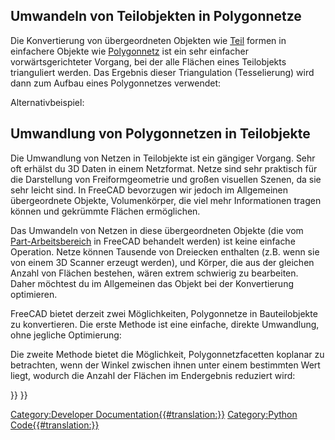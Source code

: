 <languages/>

{{TOCright}}

==Umwandeln von Teilobjekten in Polygonnetze==

Die Konvertierung von übergeordneten Objekten wie [[Part_Workbench/de|Teil]] formen in einfachere Objekte wie [[Mesh_Workbench/de|Polygonnetz]] ist ein sehr einfacher vorwärtsgerichteter Vorgang, bei der alle Flächen eines Teilobjekts trianguliert werden. Das Ergebnis dieser Triangulation (Tesselierung) wird dann zum Aufbau eines Polygonnetzes verwendet:

{{Code|code=
import Mesh

obj = FreeCADGui.Selection.getSelection()[0] # a Part object must be preselected
shp = obj.Shape
faces = []

triangles = shp.tessellate(1) # the number represents the precision of the tessellation
for tri in triangles[1]:
    face = []
    for i in tri:
        face.append(triangles[0][i])
    faces.append(face)

m = Mesh.Mesh(faces)
Mesh.show(m)
}}

Alternativbeispiel:

{{Code|code=
import Mesh
import MeshPart

obj = FreeCADGui.Selection.getSelection()[0] # a Part object must be preselected
shp = obj.Shape

mesh = FreeCAD.ActiveDocument.addObject("Mesh::Feature", "Mesh")
mesh.Mesh = MeshPart.meshFromShape(
        Shape=shp,
        LinearDeflection=0.01,
        AngularDeflection=0.025,
        Relative=False)
}}

==Umwandlung von Polygonnetzen in Teilobjekte==

Die Umwandlung von Netzen in Teilobjekte ist ein gängiger Vorgang. Sehr oft erhälst du 3D Daten in einem Netzformat. Netze sind sehr praktisch für die Darstellung von Freiformgeometrie und großen visuellen Szenen, da sie sehr leicht sind. In FreeCAD bevorzugen wir jedoch im Allgemeinen übergeordnete Objekte, Volumenkörper, die viel mehr Informationen tragen können und gekrümmte Flächen ermöglichen.

Das Umwandeln von Netzen in diese übergeordneten Objekte (die vom [[Part_Workbench/de|Part-Arbeitsbereich]] in FreeCAD behandelt werden) ist keine einfache Operation. Netze können Tausende von Dreiecken enthalten (z.B. wenn sie von einem 3D Scanner erzeugt werden), und Körper, die aus der gleichen Anzahl von Flächen bestehen, wären extrem schwierig zu bearbeiten. Daher möchtest du im Allgemeinen das Objekt bei der Konvertierung optimieren.

FreeCAD bietet derzeit zwei Möglichkeiten, Polygonnetze in Bauteilobjekte zu konvertieren. Die erste Methode ist eine einfache, direkte Umwandlung, ohne jegliche Optimierung:

{{Code|code=
import Mesh
import Part

mesh = Mesh.createTorus()
shape = Part.Shape()
shape.makeShapeFromMesh(mesh.Topology, 0.05) # the second arg is the tolerance for sewing
solid = Part.makeSolid(shape)
Part.show(solid)
}}

Die zweite Methode bietet die Möglichkeit, Polygonnetzfacetten koplanar zu betrachten, wenn der Winkel zwischen ihnen unter einem bestimmten Wert liegt, wodurch die Anzahl der Flächen im Endergebnis reduziert wird:

{{Code|code=
import Mesh
import Part
import MeshPart

obj = FreeCADGui.Selection.getSelection()[0] # a Mesh object must be preselected
mesh = obj.Mesh
segments = mesh.getPlanarSegments(0.00001) # use rather strict tolerance here
faces = []

for i in segments:
    if len(i) > 0:
        # a segment can have inner holes
        wires = MeshPart.wireFromSegment(mesh, i)
        # we assume that the exterior boundary is that one with the biggest bounding box
        if len(wires) > 0:
            ext = None
            max_length=0
            for i in wires:
                if i.BoundBox.DiagonalLength > max_length:
                    max_length = i.BoundBox.DiagonalLength
                    ext = i

            wires.remove(ext)
            # all interior wires mark a hole and must reverse their orientation, otherwise Part.Face fails
            for i in wires:
                i.reverse()

            # make sure that the exterior wires comes as first in the list
            wires.insert(0, ext)
            faces.append(Part.Face(wires))

solid = Part.Solid(Part.Shell(faces))
Part.show(solid)
}}


{{Powerdocnavi{{#translation:}}}}
[[Category:Developer Documentation{{#translation:}}]]
[[Category:Python Code{{#translation:}}]]
{{Mesh Tools navi{{#translation:}}}}